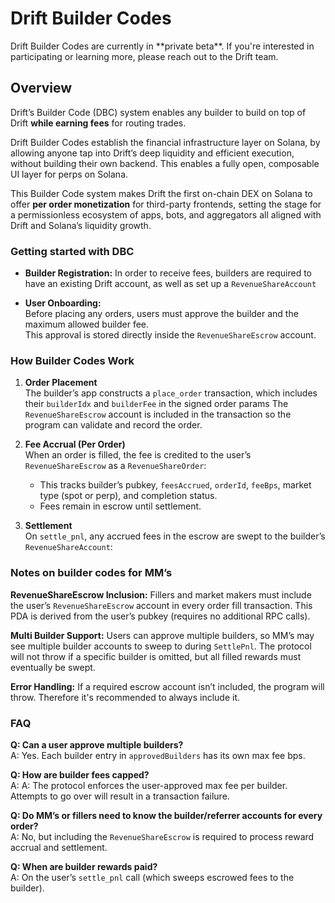 
# Drift Builder Codes

<Callout type="info" emoji="ℹ️">
Drift Builder Codes are currently in **private beta**. If you're interested in participating or learning more, please reach out to the Drift team.
</Callout>

## Overview

Drift’s Builder Code (DBC) system enables any builder to build on top of Drift **while earning fees** for routing trades.

Drift Builder Codes establish the financial infrastructure layer on Solana, by allowing anyone tap into Drift’s deep liquidity and efficient execution, without building their own backend. This enables a fully open, composable UI layer for perps on Solana.

This Builder Code system makes Drift the first on-chain DEX on Solana to offer **per order monetization** for third-party frontends, setting the stage for a permissionless ecosystem of apps, bots, and aggregators all aligned with Drift and Solana’s liquidity growth. 

### Getting started with DBC

- **Builder Registration:**
In order to receive fees, builders are required to have an existing Drift account, as well as set up a `RevenueShareAccount`

- **User Onboarding:**  
Before placing any orders, users must approve the builder and the maximum allowed builder fee.  
This approval is stored directly inside the `RevenueShareEscrow` account.

### How Builder Codes Work

1. **Order Placement**  
   The builder’s app constructs a `place_order` transaction, which includes their `builderIdx` and `builderFee` in the signed order params 
   The `RevenueShareEscrow` account is included in the transaction so the program can validate and record the order.

2. **Fee Accrual (Per Order)**  
   When an order is filled, the fee is credited to the user’s `RevenueShareEscrow` as a `RevenueShareOrder`:
   - This tracks builder’s pubkey, `feesAccrued`, `orderId`, `feeBps`, market type (spot or perp), and completion status.
   - Fees remain in escrow until settlement.

3. **Settlement**  
   On `settle_pnl`, any accrued fees in the escrow are swept to the builder’s `RevenueShareAccount`:

### Notes on builder codes for MM’s

**RevenueShareEscrow Inclusion:**  Fillers and market makers must include the user’s `RevenueShareEscrow` account in every order fill transaction. This PDA is derived from the user’s pubkey (requires no additional RPC calls).

**Multi Builder Support:**  Users can approve multiple builders, so MM’s may see multiple builder accounts to sweep to during `SettlePnl`. The protocol will not throw if a specific builder is omitted, but all filled rewards must eventually be swept.

**Error Handling:**  If a required escrow account isn’t included, the program will throw. Therefore it's recommended to always include it.

### FAQ

**Q: Can a user approve multiple builders?**  
A: Yes. Each builder entry in `approvedBuilders` has its own max fee bps.

**Q: How are builder fees capped?**  
A: A: The protocol enforces the user-approved max fee per builder. Attempts to go over will result in a transaction failure.

**Q: Do MM’s or fillers need to know the builder/referrer accounts for every order?**  
A: No, but including the `RevenueShareEscrow` is required to process reward accrual and settlement.

**Q: When are builder rewards paid?**  
A: On the user’s `settle_pnl` call (which sweeps escrowed fees to the builder).
